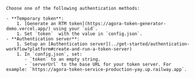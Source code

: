     Choose one of the following authentication methods:

    - **Temporary token**:
        1. [Generate an RTM token](https://agora-token-generator-demo.vercel.app/) using your `uid`.
        1. Set `token`  with the value in `config.json`.
    - **Authentication server**:
        1. Setup an [Authentication server](../get-started/authentication-workflow?platform#create-and-run-a-token-server)
        1. In `config.json`, set:
           - `token` to an empty string.
           - `serverUrl` to the base URL for your token server. For example: `https://agora-token-service-production-yay.up.railway.app`.
